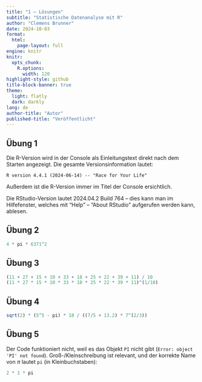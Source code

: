 ```yaml
---
title: "1 – Lösungen"
subtitle: "Statistische Datenanalyse mit R"
author: "Clemens Brunner"
date: 2024-10-03
format:
  html:
    page-layout: full
engine: knitr
knitr:
  opts_chunk: 
    R.options:
      width: 120
highlight-style: github
title-block-banner: true
theme:
  light: flatly
  dark: darkly
lang: de
author-title: "Autor"
published-title: "Veröffentlicht"
---
```


## Übung 1

Die R-Version wird in der Console als Einleitungstext direkt nach dem Starten angezeigt. Die gesamte Versionsinformation lautet:

```
R version 4.4.1 (2024-06-14) -- "Race for Your Life"
```

Außerdem ist die R-Version immer im Titel der Console ersichtlich.

Die RStudio-Version lautet 2024.04.2 Build 764 – dies kann man im Hilfefenster, welches mit "Help" – "About RStudio" aufgerufen werden kann, ablesen.


## Übung 2

```r
4 * pi * 6371^2
```


## Übung 3

```r
(11 + 27 + 15 + 10 + 33 + 18 + 25 + 22 + 39 + 11) / 10
(11 * 27 * 15 * 10 * 33 * 18 * 25 * 22 * 39 * 11)^(1/10)
```


## Übung 4

```r
sqrt(2) * (5^5 - pi) * 18 / ((7/5 + 13.2) * 7^(2/3))
```


## Übung 5

Der Code funktioniert nicht, weil es das Objekt `PI` nicht gibt (`Error: object 'PI' not found`). Groß-/Kleinschreibung ist relevant, und der korrekte Name von $\pi$ lautet `pi` (in Kleinbuchstaben):

```r
2 * 1 * pi
```
